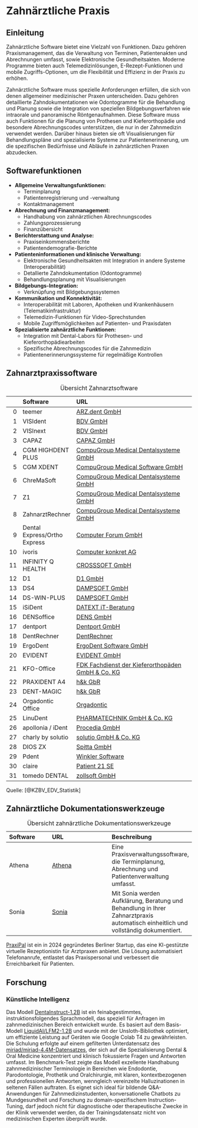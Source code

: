 # Zahnärztliche Praxis

## Einleitung

Zahnärztliche Software bietet eine Vielzahl von Funktionen. Dazu gehören Praxismanagement, das die Verwaltung von Terminen, Patientenakten und Abrechnungen umfasst, sowie Elektronische Gesundheitsakten. Moderne Programme bieten auch Telemedizinlösungen, E-Rezept-Funktionen und mobile Zugriffs-Optionen, um die Flexibilität und Effizienz in der Praxis zu erhöhen.

Zahnärztliche Software muss spezielle Anforderungen erfüllen, die sich von denen allgemeiner medizinischer Praxen unterscheiden. Dazu gehören detaillierte Zahndokumentationen wie Odontogramme für die Behandlung und Planung sowie die Integration von speziellen Bildgebungsverfahren wie intraorale und panoramische Röntgenaufnahmen. Diese Software muss auch Funktionen für die Planung von Prothesen und Kieferorthopädie und besondere Abrechnungscodes unterstützen, die nur in der Zahnmedizin verwendet werden. Darüber hinaus bieten sie oft Visualisierungen für Behandlungspläne und spezialisierte Systeme zur Patientenerinnerung, um die spezifischen Bedürfnisse und Abläufe in zahnärztlichen Praxen abzudecken.

## Softwarefunktionen

- **Allgemeine Verwaltungsfunktionen:**
  - Terminplanung
  - Patientenregistrierung und -verwaltung
  - Kontaktmanagement

- **Abrechnung und Finanzmanagement:**
  - Handhabung von zahnärztlichen Abrechnungscodes
  - Zahlungsprozessierung
  - Finanzübersicht

- **Berichterstattung und Analyse:**
  - Praxiseinkommensberichte
  - Patientendemografie-Berichte

- **Patienteninformationen und klinische Verwaltung:**
  - Elektronische Gesundheitsakten mit Integration in andere Systeme (Interoperabilität)
  - Detallierte Zahndokumentation (Odontogramme)
  - Behandlungsplanung mit Visualisierungen

- **Bildgebungs-Integration:**
  - Verknüpfung mit Bildgebungssystemen

- **Kommunikation und Konnektivität:**
  - Interoperabilität mit Laboren, Apotheken und Krankenhäusern (Telematikinfrastruktur)
  - Telemedizin-Funktionen für Video-Sprechstunden
  - Mobile Zugriffsmöglichkeiten auf Patienten- und Praxisdaten

- **Spezialisierte zahnärztliche Funktionen:**
  - Integration mit Dental-Labors für Prothesen- und Kieferorthopädiearbeiten
  - Spezifische Abrechnungscodes für die Zahnmedizin
  - Patientenerinnerungssysteme für regelmäßige Kontrollen

## Zahnarztpraxissoftware

|    | Software                     | URL                                                                                                                                        |
|---:|:-----------------------------|:-------------------------------------------------------------------------------------------------------------------------------------------|
|  0 | teemer                       | [ARZ.dent GmbH](http://www.teemer.de)                                                                                                      |
|  1 | VISIdent                     | [BDV GmbH](http://www.bdv.com)                                                                                                             |
|  2 | VISInext                     | [BDV GmbH](http://www.bdv.com)                                                                                                             |
|  3 | CAPAZ                        | [CAPAZ GmbH](http://www.capaz.de)                                                                                                          |
|  4 | CGM HIGHDENT PLUS            | [CompuGroup Medical Dentalsysteme GmbH](https://www.cgm.com/deu_de/produkte/zahnarztpraxis/cgm-highdent-plus.html)                         |
|  5 | CGM XDENT                    | [CompuGroup Medical Software GmbH](https://www.cgm.com/deu_de/lp/cgm-dentalsysteme/software-mit-cloud-cgm-xdent-fuer-zahnaerzt-innen.html) |
|  6 | ChreMaSoft                   | [CompuGroup Medical Dentalsysteme GmbH](http://www.cgm-dentalsysteme.de)                                                                   |
|  7 | Z1                           | [CompuGroup Medical Dentalsysteme GmbH](http://www.cgm-dentalsysteme.de)                                                                   |
|  8 | ZahnarztRechner              | [CompuGroup Medical Dentalsysteme GmbH](http://www.cgm-dentalsysteme.de)                                                                   |
|  9 | Dental Express/Ortho Express | [Computer Forum GmbH](http://www.dental-vision.de)                                                                                         |
| 10 | ivoris                       | [Computer konkret AG](http://www.computer-konkret.com)                                                                                     |
| 11 | INFINITY Q HEALTH            | [CROSSSOFT GmbH](http://www.crosssoft.de)                                                                                                  |
| 12 | D1                           | [D1 GmbH](http://www.D1.software)                                                                                                          |
| 13 | DS4                          | [DAMPSOFT GmbH](http://www.dampsoft.de)                                                                                                    |
| 14 | DS-WIN-PLUS                  | [DAMPSOFT GmbH](http://www.dampsoft.de)                                                                                                    |
| 15 | iSiDent                      | [DATEXT iT-Beratung](http://www.datext.de)                                                                                                 |
| 16 | DENSoffice                   | [DENS GmbH](http://www.dens-berlin.com)                                                                                                    |
| 17 | dentport                     | [Dentport GmbH](http://dentport.de)                                                                                                        |
| 18 | DentRechner                  | [DentRechner](http://www.dentrechner.de)                                                                                                   |
| 19 | ErgoDent                     | [ErgoDent Software GmbH](http://www.ergodent.de)                                                                                           |
| 20 | EVIDENT                      | [EVIDENT GmbH](http://www.evident.de)                                                                                                      |
| 21 | KFO-Office                   | [FDK Fachdienst der Kieferorthopäden GmbH & Co. KG](http://www.fdk-bremen.de)                                                              |
| 22 | PRAXIDENT A4                 | [h&k GbR](http://praxident.de)                                                                                                             |
| 23 | DENT-MAGIC                   | [h&k GbR](http://praxident.de)                                                                                                             |
| 24 | Orgadontic Office            | [Orgadontic](http://www.orgadontic.de)                                                                                                     |
| 25 | LinuDent                     | [PHARMATECHNIK GmbH & Co. KG](http://www.linudent.de)                                                                                      |
| 26 | apollonia / iDent            | [Procedia GmbH](http://www.procedia.de)                                                                                                    |
| 27 | charly by solutio            | [solutio GmbH & Co. KG](http://www.solutio.de)                                                                                             |
| 28 | DIOS ZX                      | [Spitta GmbH](http://www.dios.de)                                                                                                          |
| 29 | Pdent                        | [Winkler Software](http://www.winklersoft.com)                                                                                             |
| 30 | claire                       | [Patient 21 SE](http://www.zm-r.de/)                                                                                                       |
| 31 | tomedo DENTAL                | [zollsoft GmbH](https://zollsoft.de/)                                                                                                      |

: Übersicht Zahnarztsoftware

Quelle: [@KZBV_EDV_Statistik]

## Zahnärztliche Dokumentationswerkzeuge

| Software                            | URL                                                               | Beschreibung |
|:------------------------------------|:-------------------------------------------------------------------|:------------|
| Athena                              | [Athena](https://www.athenahealth.com)                            | Eine Praxisverwaltungssoftware, die Terminplanung, Abrechnung und Patientenverwaltung umfasst. |
| Sonia                               | [Sonia](https://www.sonia-health.de)                              | Mit Sonia werden Aufklärung, Beratung und Behandlung in Ihrer Zahnarztpraxis automatisch einheitlich und vollständig dokumentiert. |

: Übersicht zahnärztliche Dokumentationswerkzeuge

[PraxiPal](https://www.praxipal.com/) ist ein in 2024 gegründetes Berliner Startup, das eine KI-gestützte virtuelle Rezeptionistin für Arztpraxen anbietet. Die Lösung automatisiert Telefonanrufe, entlastet das Praxispersonal und verbessert die Erreichbarkeit für Patienten.

## Forschung

### Künstliche Intelligenz

Das Modell [DentaInstruct-1.2B](https://huggingface.co/yasserrmd/DentaInstruct-1.2B) ist ein feinabgestimmtes, instruktionsfolgendes Sprachmodell, das speziell für Anfragen im zahnmedizinischen Bereich entwickelt wurde. Es basiert auf dem Basis-Modell [LiquidAI/LFM2-1.2B](https://www.liquid.ai/blog/liquid-foundation-models-v2-our-second-series-of-generative-ai-models) und wurde mit der Unsloth-Bibliothek optimiert, um effiziente Leistung auf Geräten wie Google Colab T4 zu gewährleisten. Die Schulung erfolgte auf einem gefilterten Unterdatensatz des [miriad/miriad-4.4M-Datensatzes](https://huggingface.co/datasets/miriad/miriad-4.4M), der sich auf die Spezialisierung Dental & Oral Medicine konzentriert und klinisch fokussierte Fragen und Antworten umfasst. Im Benchmark-Test zeigte das Modell exzellente Handhabung zahnmedizinischer Terminologie in Bereichen wie Endodontie, Parodontologie, Prothetik und Oralchirurgie, mit klaren, kontextbezogenen und professionellen Antworten, wenngleich vereinzelte Halluzinationen in seltenen Fällen auftraten. Es eignet sich ideal für bildende Q&A-Anwendungen für Zahnmedizinstudenten, konversationelle Chatbots zu Mundgesundheit und Forschung zu domain-spezifischem Instruction-Tuning, darf jedoch nicht für diagnostische oder therapeutische Zwecke in der Klinik verwendet werden, da der Trainingsdatensatz nicht von medizinischen Experten überprüft wurde.
